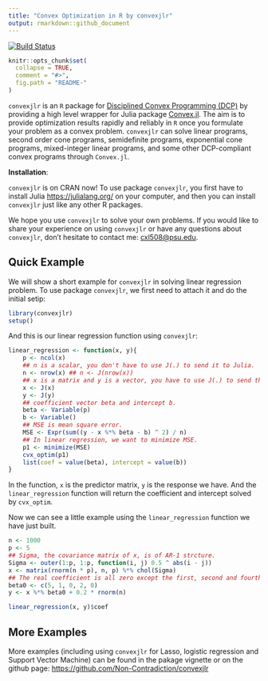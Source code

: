 ```yaml
---
title: "Convex Optimization in R by convexjlr"
output: rmarkdown::github_document
---
```


<!-- README.md is generated from README.Rmd. Please edit that file -->
[![Build Status](https://travis-ci.org/Non-Contradiction/convexjlr.svg?branch=master)](https://travis-ci.org/Non-Contradiction/convexjlr)

```r
knitr::opts_chunk$set(
  collapse = TRUE,
  comment = "#>",
  fig.path = "README-"
)
```

`convexjlr` is an `R` package for [Disciplined Convex Programming (DCP)](http://dcp.stanford.edu/) by providing
a high level wrapper for Julia package [Convex.jl](https://github.com/JuliaOpt/Convex.jl). 
The aim is to provide optimization results rapidly and reliably in `R` 
once you formulate your problem as a convex problem.
`convexjlr` can solve linear programs, second order cone programs, semidefinite programs, exponential cone programs, mixed-integer linear programs, and some other DCP-compliant convex programs through `Convex.jl`.

**Installation**: 

`convexjlr` is on CRAN now! To use package `convexjlr`, you first have to install Julia
<https://julialang.org/> on your computer, and then you can install `convexjlr` just like
any other R packages.

We hope you use `convexjlr` to solve your own problems.
If you would like to share your experience on using `convexjlr` or have any questions about `convexjlr`, 
don't hesitate to contact me: <cxl508@psu.edu>.


## Quick Example

We will show a short example for `convexjlr` in solving linear regression problem.
To use package `convexjlr`, we first need to attach it and do the initial setip:

```r
library(convexjlr)
setup()
```

And this is our linear regression function using `convexjlr`:

```r
linear_regression <- function(x, y){
    p <- ncol(x)
    ## n is a scalar, you don't have to use J(.) to send it to Julia.
    n <- nrow(x) ## n <- J(nrow(x))
    ## x is a matrix and y is a vector, you have to use J(.) to send them to Julia.
    x <- J(x)
    y <- J(y)
    ## coefficient vector beta and intercept b.
    beta <- Variable(p)
    b <- Variable()
    ## MSE is mean square error.
    MSE <- Expr(sum((y - x %*% beta - b) ^ 2) / n)
    ## In linear regression, we want to minimize MSE.
    p1 <- minimize(MSE)
    cvx_optim(p1)
    list(coef = value(beta), intercept = value(b))
}
```

In the function, `x` is the predictor matrix, `y` is the response we have.
And the `linear_regression` function will return the coefficient and intercept solved by `cvx_optim`.

Now we can see a little example using the `linear_regression` function we have just built.

```r
n <- 1000
p <- 5
## Sigma, the covariance matrix of x, is of AR-1 strcture.
Sigma <- outer(1:p, 1:p, function(i, j) 0.5 ^ abs(i - j))
x <- matrix(rnorm(n * p), n, p) %*% chol(Sigma)
## The real coefficient is all zero except the first, second and fourth elements.
beta0 <- c(5, 1, 0, 2, 0)
y <- x %*% beta0 + 0.2 * rnorm(n)

linear_regression(x, y)$coef
```

## More Examples

More examples (including using `convexjlr` for Lasso, logistic regression and Support Vector Machine) can be found in the pakage vignette or on the github page: <https://github.com/Non-Contradiction/convexjlr>

